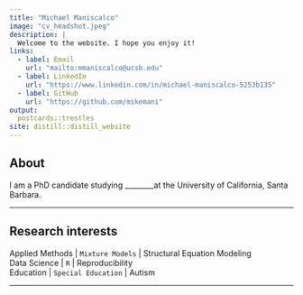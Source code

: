 ```yaml
---
title: "Michael Maniscalco"
image: "cv_headshot.jpeg"
description: |
  Welcome to the website. I hope you enjoy it!
links:
  - label: Email
    url: "mailto:mmaniscalco@ucsb.edu"
  - label: LinkedIn
    url: "https://www.linkedin.com/in/michael-maniscalco-5253b135"
  - label: GitHub
    url: "https://github.com/mikemani"
output:
  postcards::trestles
site: distill::distill_website
---
```


## About 
 
I am a PhD candidate studying  ________at the University of California, Santa Barbara. 

***

## Research interests

Applied Methods | `Mixture Models` | Structural Equation Modeling  <br />
Data Science | `R` | Reproducibility <br />
Education | `Special Education` | Autism 

***

